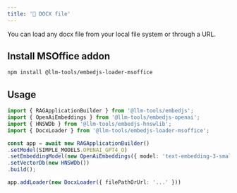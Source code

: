 ```yaml
---
title: '📄 DOCX file'
---
```


You can load any docx file from your local file system or through a URL.

## Install MSOffice addon

```bash
npm install @llm-tools/embedjs-loader-msoffice
```

## Usage

```ts
import { RAGApplicationBuilder } from '@llm-tools/embedjs';
import { OpenAiEmbeddings } from '@llm-tools/embedjs-openai';
import { HNSWDb } from '@llm-tools/embedjs-hnswlib';
import { DocxLoader } from '@llm-tools/embedjs-loader-msoffice';

const app = await new RAGApplicationBuilder()
.setModel(SIMPLE_MODELS.OPENAI_GPT4_O)
.setEmbeddingModel(new OpenAiEmbeddings({ model: 'text-embedding-3-small' }))
.setVectorDb(new HNSWDb())
.build();

app.addLoader(new DocxLoader({ filePathOrUrl: '...' }))
```
